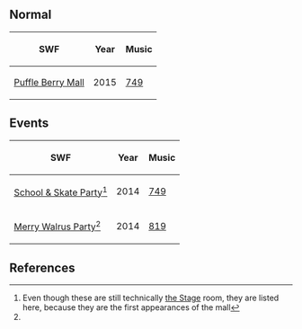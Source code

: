 {{CPW|Puffle Berry Mall|Shopping de Puffitos Silvestres}}

== Normal ==
<center>
{|class="wikitable"
!SWF!!Year!!Music
|-
|[[Media:RoomsMall.swf|Puffle Berry Mall]]||2015||[[Media:Music749.swf|749]]
|}
</center>

== Events ==
<center>
{|class="wikitable"
!SWF!!Year!!Music
|-
|[[Media:RoomsStage-School&SkateParty.swf|School & Skate Party]]<ref name="Stage">Even though these are still technically [[the Stage]] room, they are listed here, because they are the first appearances of the mall</ref>||2014||[[Media:Music749.swf|749]]
|-
|[[Media:RoomsStage-MerryWalrusParty2014.swf|Merry Walrus Party]]<ref name="Stage" />||2014||[[Media:Music819.swf|819]]
|}
</center>

== References ==
<references></references>

{{Places}}
